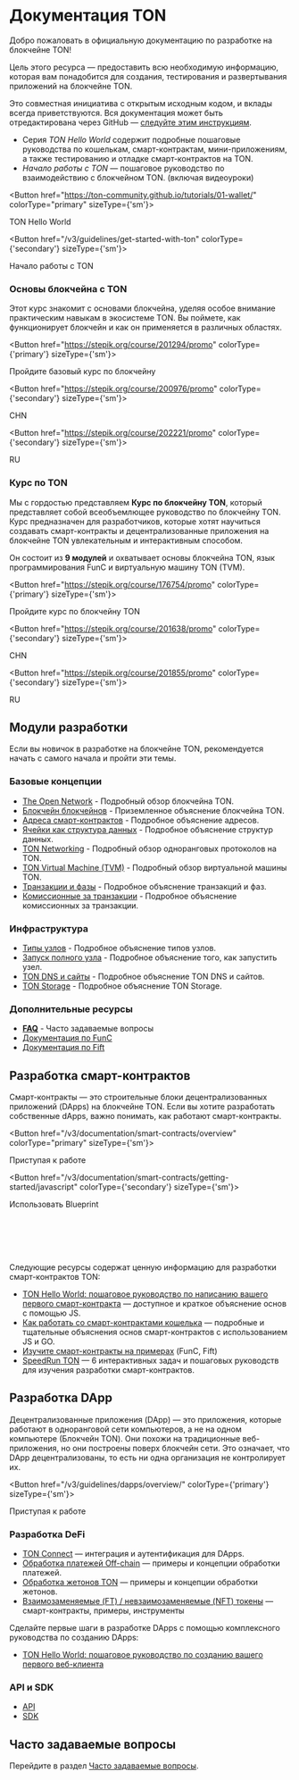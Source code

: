 
# Документация TON

Добро пожаловать в официальную документацию по разработке на блокчейне TON!

Цель этого ресурса — предоставить всю необходимую информацию, которая вам понадобится для создания, тестирования и развертывания приложений на блокчейне TON.

Это совместная инициатива с открытым исходным кодом, и вклады всегда приветствуются. Вся документация может быть отредактирована через GitHub — [следуйте этим инструкциям](/v3/contribute).

- Серия _TON Hello World_ содержит подробные пошаговые руководства по кошелькам, смарт-контрактам, мини-приложениям, а также тестированию и отладке смарт-контрактов на TON.
- _Начало работы с TON_ — пошаговое руководство по взаимодействию с блокчейном TON. (включая видеоуроки)

<Button href="https://ton-community.github.io/tutorials/01-wallet/"
        colorType="primary" sizeType={'sm'}>

TON Hello World

</Button>

<Button href="/v3/guidelines/get-started-with-ton" colorType={'secondary'} sizeType={'sm'}>

Начало работы с TON

</Button>

### Основы блокчейна с TON

Этот курс знакомит с основами блокчейна, уделяя особое внимание практическим навыкам в экосистеме TON. Вы поймете, как функционирует блокчейн и как он применяется в различных областях.

<Button href="https://stepik.org/course/201294/promo"
        colorType={'primary'} sizeType={'sm'}>

Пройдите базовый курс по блокчейну

</Button>

<Button href="https://stepik.org/course/200976/promo"
        colorType={'secondary'} sizeType={'sm'}>

CHN

</Button>

<Button href="https://stepik.org/course/202221/promo"
        colorType={'secondary'} sizeType={'sm'}>

RU

</Button>

### Курс по TON

Мы с гордостью представляем **Курс по блокчейну TON**, который представляет собой всеобъемлющее руководство по блокчейну TON. Курс предназначен для разработчиков, которые хотят научиться создавать смарт-контракты и децентрализованные приложения на блокчейне TON увлекательным и интерактивным способом.

Он состоит из **9 модулей** и охватывает основы блокчейна TON, язык программирования FunC и виртуальную машину TON (TVM).

<Button href="https://stepik.org/course/176754/promo"
        colorType={'primary'} sizeType={'sm'}>

Пройдите курс по блокчейну TON

</Button>

<Button href="https://stepik.org/course/201638/promo"
        colorType={'secondary'} sizeType={'sm'}>

CHN

</Button>

<Button href="https://stepik.org/course/201855/promo"
        colorType={'secondary'} sizeType={'sm'}>

RU

</Button>

## Модули разработки

Если вы новичок в разработке на блокчейне TON, рекомендуется начать с самого начала и пройти эти темы.

### Базовые концепции

- [The Open Network](/v3/concepts/dive-into-ton/introduction) - Подробный обзор блокчейна TON.
- [Блокчейн блокчейнов](/v3/concepts/dive-into-ton/ton-blockchain/blockchain-of-blockchains) - Приземленное объяснение блокчейна TON.
- [Адреса смарт-контрактов](/v3/documentation/smart-contracts/addresses) - Подробное объяснение адресов.
- [Ячейки как структура данных](/v3/concepts/dive-into-ton/ton-blockchain/cells-as-data-storage) - Подробное объяснение структур данных.
- [TON Networking](/v3/concepts/dive-into-ton/ton-blockchain/ton-networking) - Подробный обзор одноранговых протоколов на TON.
- [TON Virtual Machine (TVM)](/v3/documentation/tvm/tvm-overview) - Подробный обзор виртуальной машины TON.
- [Транзакции и фазы](/v3/documentation/tvm/tvm-overview#transactions-and-phases) - Подробное объяснение транзакций и фаз.
- [Комиссионные за транзакции](/v3/documentation/smart-contracts/transaction-fees/fees) - Подробное объяснение комиссионных за транзакции.

### Инфраструктура

- [Типы узлов](/v3/documentation/infra/nodes/node-types) - Подробное объяснение типов узлов.
- [Запуск полного узла](/v3/guidelines/nodes/running-nodes/full-node) - Подробное объяснение того, как запустить узел.
- [TON DNS и сайты](/v3/guidelines/web3/ton-dns/dns) - Подробное объяснение TON DNS и сайтов.
- [TON Storage](/v3/guidelines/web3/ton-storage/storage-daemon) - Подробное объяснение TON Storage.

### Дополнительные ресурсы

- [**FAQ**](/v3/documentation/faq) - Часто задаваемые вопросы
- [Документация по FunC](/v3/documentation/smart-contracts/func/overview)
- [Документация по Fift](/v3/documentation/smart-contracts/fift/overview)

## Разработка смарт-контрактов

Смарт-контракты — это строительные блоки децентрализованных приложений (DApps) на блокчейне TON. Если вы хотите разработать собственные dApps, важно понимать, как работают смарт-контракты.

<Button href="/v3/documentation/smart-contracts/overview"
        colorType="primary" sizeType={'sm'}>

Приступая к работе

</Button>

<Button href="/v3/documentation/smart-contracts/getting-started/javascript" colorType={'secondary'} sizeType={'sm'}>

Использовать Blueprint

</Button>

<br></br><br></br>

Следующие ресурсы содержат ценную информацию для разработки смарт-контрактов TON:

- [TON Hello World: пошаговое руководство по написанию вашего первого смарт-контракта](https://ton-community.github.io/tutorials/02-contract/) — доступное и краткое объяснение основ с помощью JS.
- [Как работать со смарт-контрактами кошелька](/v3/guidelines/smart-contracts/howto/wallet) — подробные и тщательные объяснения основ смарт-контрактов с использованием JS и GO.
- [Изучите смарт-контракты на примерах](/v3/documentation/smart-contracts/contracts-specs/examples) (FunC, Fift)
- [Speed ​​Run TON](/v3/documentation/smart-contracts/contracts-specs/examples) — 6 интерактивных задач и пошаговых руководств для изучения разработки смарт-контрактов.

## Разработка DApp

Децентрализованные приложения (DApp) — это приложения, которые работают в одноранговой сети компьютеров, а не на одном компьютере (Блокчейн TON). Они похожи на традиционные веб-приложения, но они построены поверх блокчейн сети. Это означает, что DApp децентрализованы, то есть ни одна организация не контролирует их.

<Button href="/v3/guidelines/dapps/overview/" colorType={'primary'} sizeType={'sm'}>

Приступая к работе

</Button>

### Разработка DeFi

- [TON Connect](/v3/guidelines/ton-connect/overview) — интеграция и аутентификация для DApps.
- [Обработка платежей Off-chain](/v3/guidelines/dapps/asset-processing/payments-processing) — примеры и концепции обработки платежей.
- [Обработка жетонов TON](/v3/guidelines/dapps/asset-processing/jettons) — примеры и концепции обработки жетонов.
- [Взаимозаменяемые (FT) / невзаимозаменяемые (NFT) токены](/v3/documentation/dapps/defi/tokens) — смарт-контракты, примеры, инструменты

Сделайте первые шаги в разработке DApps с помощью комплексного руководства по созданию DApps:

- [TON Hello World: пошаговое руководство по созданию вашего первого веб-клиента](https://ton-community.github.io/tutorials/03-client/)

### API и SDK

- [API](/v3/guidelines/dapps/apis-sdks/api-types)
- [SDK](/v3/guidelines/dapps/apis-sdks/sdk)

## Часто задаваемые вопросы

Перейдите в раздел [Часто задаваемые вопросы](/v3/documentation/faq).
